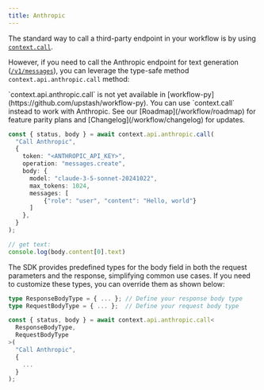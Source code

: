 ```yaml
---
title: Anthropic
---
```


The standard way to call a third-party endpoint in your workflow is by using [`context.call`](/workflow/basics/context#context-call).

However, if you need to call the Anthropic endpoint for text generation ([`/v1/messages`](https://docs.anthropic.com/en/api/messages)), you can leverage the type-safe method `context.api.anthropic.call` method:

<Note>
  `context.api.anthropic.call` is not yet available in
  [workflow-py](https://github.com/upstash/workflow-py). You can use `context.call` instead to work with Anthropic. See our
  [Roadmap](/workflow/roadmap) for feature parity plans and
  [Changelog](/workflow/changelog) for updates.
</Note>

```ts
const { status, body } = await context.api.anthropic.call(
  "Call Anthropic",
  {
    token: "<ANTHROPIC_API_KEY>",
    operation: "messages.create",
    body: {
      model: "claude-3-5-sonnet-20241022",
      max_tokens: 1024,
      messages: [
          {"role": "user", "content": "Hello, world"}
      ]
    },
  }
);

// get text:
console.log(body.content[0].text)
```

The SDK provides predefined types for the body field in both the request parameters and the response, simplifying common use cases. If you need to customize these types, you can override them as shown below:

```ts
type ResponseBodyType = { ... }; // Define your response body type
type RequestBodyType = { ... };  // Define your request body type

const { status, body } = await context.api.anthropic.call<
  ResponseBodyType,
  RequestBodyType
>(
  "Call Anthropic",
  {
    ...
  }
);
```
